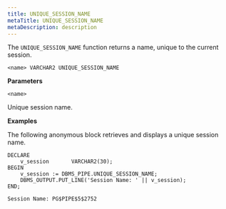 ```yaml
---
title: UNIQUE_SESSION_NAME
metaTitle: UNIQUE_SESSION_NAME
metaDescription: description
---
```


The `UNIQUE_SESSION_NAME` function returns a name, unique to the current
session.

`<name> VARCHAR2 UNIQUE_SESSION_NAME`

**Parameters**

`<name>`

Unique session name.

**Examples**

The following anonymous block retrieves and displays a unique session
name.

``` text
DECLARE
    v_session       VARCHAR2(30);
BEGIN
    v_session := DBMS_PIPE.UNIQUE_SESSION_NAME;
    DBMS_OUTPUT.PUT_LINE('Session Name: ' || v_session);
END;

Session Name: PG$PIPE$5$2752
```
